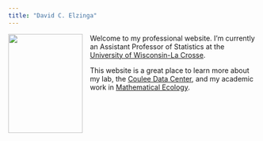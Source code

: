 ```yaml
---
title: "David C. Elzinga"
---
```


<img src="_images/prof_pic.jpg" style="float: left; margin-right: 15px; width: 150px; height: 200px; object-fit: cover;">

<p>Welcome to my professional website. I'm currently an Assistant Professor of Statistics at the <a href="https://www.uwlax.edu/academics/department/mathematics-and-statistics/">University of Wisconsin-La Crosse</a>.</p>

<p>This website is a great place to learn more about my lab, the <a href="cdc.qmd">Coulee Data Center</a>, and my academic work in <a href="matheco.qmd">Mathematical Ecology</a>.</p>